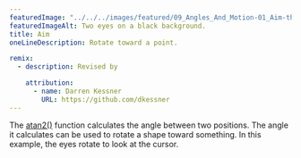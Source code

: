 ---
featuredImage: "../../../images/featured/09_Angles_And_Motion-01_Aim-thumbnail.png"
featuredImageAlt: Two eyes on a black background.
title: Aim
oneLineDescription: Rotate toward a point.

remix:
  - description: Revised by

    attribution:
      - name: Darren Kessner
        URL: https://github.com/dkessner
---

The
<a href="https://p5js.org/reference/p5/atan2" target="_blank">atan2()</a>
function calculates the angle between two positions. The angle it
calculates can be used to rotate a shape toward something. In this
example, the eyes rotate to look at the cursor.